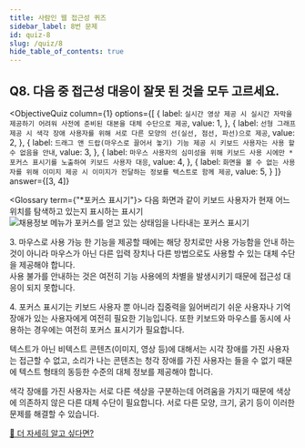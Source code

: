 ```yaml
---
title: 사람인 웹 접근성 퀴즈
sidebar_label: 8번 문제
id: quiz-8
slug: /quiz/8
hide_table_of_contents: true
---
```


## Q8. 다음 중 접근성 대응이 잘못 된 것을 모두 고르세요.


<ObjectiveQuiz
  column={1}
  options={[
    {
      label: `실시간 영상 제공 시 실시간 자막을 제공하기 어려워 사전에 준비된 대본을 대체 수단으로 제공`,
      value: 1,
    },
    {
      label: `선형 그래프 제공 시 색각 장애 사용자를 위해 서로 다른 모양의 선(실선, 점선, 파선)으로 제공`,
      value: 2,
    },
    {
      label: `드래그 앤 드랍(마우스로 끌어서 놓기) 기능 제공 시 키보드 사용자는 사용 할 수 없음을 안내`,
      value: 3,
    },
    {
      label: `마우스 사용자의 심미성을 위해 키보드 사용 시에만 *포커스 표시기를 노출하여 키보드 사용자 대응`,
      value: 4,
    },
    {
      label: `화면을 볼 수 없는 사용자를 위해 이미지 제공 시 이미지가 전달하는 정보를 텍스트로 함께 제공`,
      value: 5,
    }
  ]}
  answer={[3, 4]}
>
  <Glossary term={"*포커스 표시기"}>
    다음 화면과 같이 키보드 사용자가 현재 어느 위치를 탐색하고 있는지 표시하는 표시기 <br />
    <img src="../img/a11y/quiz7/focus-indicator.png" alt="채용정보 메뉴가 포커스를 얻고 있는 상태임을 나타내는 포커스 표시기" />
  </Glossary>
  <Correct>
    <p>
      3. 마우스로 사용 가능 한 기능을 제공할 때에는 해당 장치로만 사용 가능함을 안내 하는 것이 아니라 
      마우스가 아닌 다른 입력 장치나 다른 방법으로도 사용할 수 있는 대체 수단을 제공해야 합니다. <br />
      사용 불가를 안내하는 것은 여전히 기능 사용에의 차별을 발생시키기 때문에 접근성 대응이 되지 못합니다.
    </p>
    <p>
      4. 포커스 표시기는 키보드 사용자 뿐 아니라 집중력을 잃어버리기 쉬운 사용자나 기억 장애가 있는 사용자에게
      여전히 필요한 기능입니다. 또한 키보드와 마우스를 동시에 사용하는 경우에는 여전히 포커스 표시기가 필요합니다.
    </p>
  </Correct>
  <p>
    텍스트가 아닌 비텍스트 콘텐츠(이미지, 영상 등)에 대해서는 시각 장애를 가진 사용자는 접근할 수 없고, 
    소리가 나는 콘텐츠는 청각 장애를 가진 사용자는 들을 수 없기 때문에 텍스트 형태의 동등한 수준의 대체 정보를 
    제공해야 합니다.
  </p>
  <p>
    색각 장애를 가진 사용자는 서로 다른 색상을 구분하는데 어려움을 가지기 때문에 색상에 의존하지 않은
    다른 대체 수단이 필요합니다. 서로 다른 모양, 크기, 굵기 등이 이러한 문제를 해결할 수 있습니다.
  </p>
  <a href="https://sri-fe1.notion.site/2-3-c7b10021f627447eb34d485770b08b1e">
    🔎 더 자세히 알고 싶다면?
  </a>
</ObjectiveQuiz>